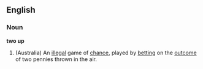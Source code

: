 ==English==
===Noun===
'''two up''' 
# (Australia) An [[illegal]] game of [[chance]], played by [[betting]] on the [[outcome]] of two pennies thrown in the air.